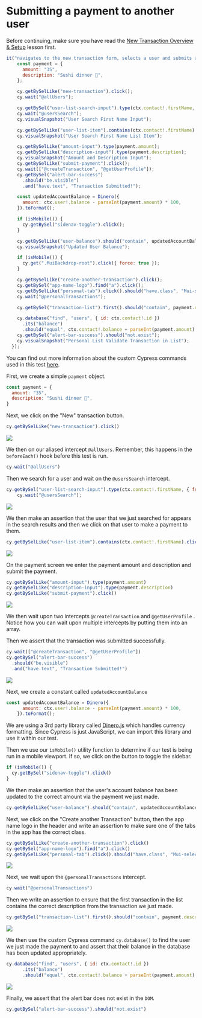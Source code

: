 # Submitting a payment to another user

Before continuing, make sure you have read the [New Transaction Overview & Setup](New%20Transaction%20Overview%20&%20Setup%207b6d9e5eb7bd4fc6b712c17a0e1e892b.md) lesson first.

```jsx
it("navigates to the new transaction form, selects a user and submits a transaction payment", function () {
    const payment = {
      amount: "35",
      description: "Sushi dinner 🍣",
    };

    cy.getBySelLike("new-transaction").click();
    cy.wait("@allUsers");

    cy.getBySel("user-list-search-input").type(ctx.contact!.firstName, { force: true });
    cy.wait("@usersSearch");
    cy.visualSnapshot("User Search First Name Input");

    cy.getBySelLike("user-list-item").contains(ctx.contact!.firstName).click({ force: true });
    cy.visualSnapshot("User Search First Name List Item");

    cy.getBySelLike("amount-input").type(payment.amount);
    cy.getBySelLike("description-input").type(payment.description);
    cy.visualSnapshot("Amount and Description Input");
    cy.getBySelLike("submit-payment").click();
    cy.wait(["@createTransaction", "@getUserProfile"]);
    cy.getBySel("alert-bar-success")
      .should("be.visible")
      .and("have.text", "Transaction Submitted!");

    const updatedAccountBalance = Dinero({
      amount: ctx.user!.balance - parseInt(payment.amount) * 100,
    }).toFormat();

    if (isMobile()) {
      cy.getBySel("sidenav-toggle").click();
    }

    cy.getBySelLike("user-balance").should("contain", updatedAccountBalance);
    cy.visualSnapshot("Updated User Balance");

    if (isMobile()) {
      cy.get(".MuiBackdrop-root").click({ force: true });
    }

    cy.getBySelLike("create-another-transaction").click();
    cy.getBySel("app-name-logo").find("a").click();
    cy.getBySelLike("personal-tab").click().should("have.class", "Mui-selected");
    cy.wait("@personalTransactions");

    cy.getBySel("transaction-list").first().should("contain", payment.description);

    cy.database("find", "users", { id: ctx.contact!.id })
      .its("balance")
      .should("equal", ctx.contact!.balance + parseInt(payment.amount) * 100);
    cy.getBySel("alert-bar-success").should("not.exist");
    cy.visualSnapshot("Personal List Validate Transaction in List");
  });
```

You can find out more information about the custom Cypress commands used in this test [here](https://www.notion.so/RWA-Custom-Cypress-Commands-Tasks-Functions-5efc9089b2184a22910b5532796a65dd).

First, we create a simple `payment` object.

```jsx
const payment = {
  amount: "35",
  description: "Sushi dinner 🍣",
}
```

Next, we click on the "New" transaction button.

```jsx
cy.getBySelLike("new-transaction").click()
```

![](/images/real-world-examples/new-transactions/submitting-a-payment-to-another-user/Screen_Shot_2021-09-14_at_3.56.39_PM.png)

We then on our aliased intercept `@allUsers`. Remember, this happens in the `beforeEach()` hook before this test is run.

```jsx
cy.wait("@allUsers")
```

Then we search for a user and wait on the `@usersSearch` intercept.

```jsx
cy.getBySel("user-list-search-input").type(ctx.contact!.firstName, { force: true });
    cy.wait("@usersSearch");
```

![](/images/real-world-examples/new-transactions/submitting-a-payment-to-another-user/Screen_Shot_2021-09-14_at_4.01.10_PM.png)

We then make an assertion that the user that we just searched for appears in the search results and then we click on that user to make a payment to them.

```jsx
cy.getBySelLike("user-list-item").contains(ctx.contact!.firstName).click({ force: true });
```

![](/images/real-world-examples/new-transactions/submitting-a-payment-to-another-user/Screen_Shot_2021-09-14_at_4.02.44_PM.png)

On the payment screen we enter the payment amount and description and submit the payment.

```jsx
cy.getBySelLike("amount-input").type(payment.amount)
cy.getBySelLike("description-input").type(payment.description)
cy.getBySelLike("submit-payment").click()
```

![](/images/real-world-examples/new-transactions/submitting-a-payment-to-another-user/Screen_Shot_2021-09-14_at_4.04.08_PM.png)

We then wait upon two intercepts `@createTransaction` and `@getUserProfile` . Notice how you can wait upon multiple intercepts by putting them into an array.

Then we assert that the transaction was submitted successfully.

```jsx
cy.wait(["@createTransaction", "@getUserProfile"])
cy.getBySel("alert-bar-success")
  .should("be.visible")
  .and("have.text", "Transaction Submitted!")
```

![](/images/real-world-examples/new-transactions/submitting-a-payment-to-another-user/Screen_Shot_2021-09-14_at_4.07.10_PM.png)

Next, we create a constant called `updatedAccountBalance`

```jsx
const updatedAccountBalance = Dinero({
      amount: ctx.user!.balance - parseInt(payment.amount) * 100,
    }).toFormat();
```

We are using a 3rd party library called [Dinero.js](https://dinerojs.com/) which handles currency formatting. Since Cypress is just JavaScript, we can import this library and use it within our test.

Then we use our `isMobile()` utility function to determine if our test is being run in a mobile viewport. If so, we click on the button to toggle the sidebar.

```jsx
if (isMobile()) {
  cy.getBySel("sidenav-toggle").click()
}
```

We then make an assertion that the user's account balance has been updated to the correct amount via the payment we just made.

```jsx
cy.getBySelLike("user-balance").should("contain", updatedAccountBalance)
```

Next, we click on the "Create another Transaction" button, then the app name logo in the header and write an assertion to make sure one of the tabs in the app has the correct class.

```jsx
cy.getBySelLike("create-another-transaction").click()
cy.getBySel("app-name-logo").find("a").click()
cy.getBySelLike("personal-tab").click().should("have.class", "Mui-selected")
```

![](/images/real-world-examples/new-transactions/submitting-a-payment-to-another-user/Screen_Shot_2021-09-14_at_4.14.03_PM.png)

Next, we wait upon the `@personalTransactions` intercept.

```jsx
cy.wait("@personalTransactions")
```

Then we write an assertion to ensure that the first transaction in the list contains the correct description from the transaction we just made.

```jsx
cy.getBySel("transaction-list").first().should("contain", payment.description)
```

![](/images/real-world-examples/new-transactions/submitting-a-payment-to-another-user/Screen_Shot_2021-09-14_at_4.16.18_PM.png)

We then use the custom Cypress command `cy.database()` to find the user we just made the payment to and assert that their balance in the database has been updated appropriately.

```jsx
cy.database("find", "users", { id: ctx.contact!.id })
      .its("balance")
      .should("equal", ctx.contact!.balance + parseInt(payment.amount) * 100);
```

![](/images/real-world-examples/new-transactions/submitting-a-payment-to-another-user/Screen_Shot_2021-09-14_at_4.18.23_PM.png)

Finally, we assert that the alert bar does not exist in the `DOM`.

```jsx
cy.getBySel("alert-bar-success").should("not.exist")
```
